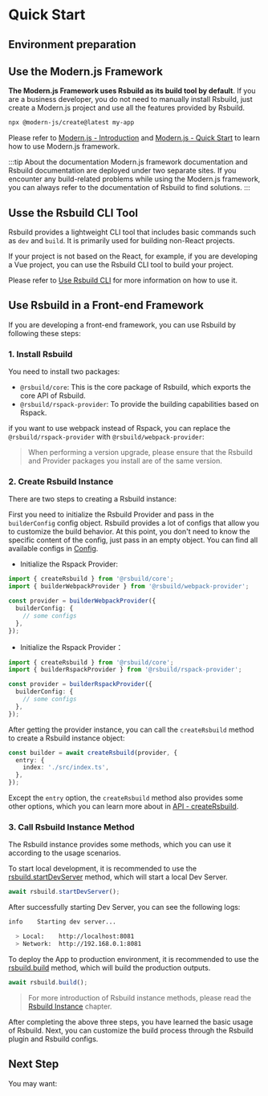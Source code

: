 # Quick Start

## Environment preparation


<NodeVersion />

## Use the Modern.js Framework

**The Modern.js Framework uses Rsbuild as its build tool by default**. If you are a business developer, you do not need to manually install Rsbuild, just create a Modern.js project and use all the features provided by Rsbuild.

```bash
npx @modern-js/create@latest my-app
```

Please refer to [Modern.js - Introduction](https://modernjs.dev/en/guides/get-started/introduction.html) and [Modern.js - Quick Start](https://modernjs.dev/en/guides/get-started/quick-start.html) to learn how to use Modern.js framework.

:::tip About the documentation
Modern.js framework documentation and Rsbuild documentation are deployed under two separate sites. If you encounter any build-related problems while using the Modern.js framework, you can always refer to the documentation of Rsbuild to find solutions.
:::

## Usse the Rsbuild CLI Tool

Rsbuild provides a lightweight CLI tool that includes basic commands such as `dev` and `build`. It is primarily used for building non-React projects.

If your project is not based on the React, for example, if you are developing a Vue project, you can use the Rsbuild CLI tool to build your project.

Please refer to [Use Rsbuild CLI](/guide/basic/builder-cli) for more information on how to use it.

## Use Rsbuild in a Front-end Framework

If you are developing a front-end framework, you can use Rsbuild by following these steps:

### 1. Install Rsbuild

You need to install two packages:

- `@rsbuild/core`: This is the core package of Rsbuild, which exports the core API of Rsbuild.
- `@rsbuild/rspack-provider`: To provide the building capabilities based on Rspack.


<PackageManagerTabs command="add @rsbuild/core @rsbuild/rspack-provider -D" />

if you want to use webpack instead of Rspack, you can replace the `@rsbuild/rspack-provider` with `@rsbuild/webpack-provider`:

> When performing a version upgrade, please ensure that the Rsbuild and Provider packages you install are of the same version.

### 2. Create Rsbuild Instance

There are two steps to creating a Rsbuild instance:

First you need to initialize the Rsbuild Provider and pass in the `builderConfig` config object. Rsbuild provides a lot of configs that allow you to customize the build behavior. At this point, you don't need to know the specific content of the config, just pass in an empty object. You can find all available configs in [Config](/config/).

- Initialize the Rspack Provider:

```ts
import { createRsbuild } from '@rsbuild/core';
import { builderWebpackProvider } from '@rsbuild/webpack-provider';

const provider = builderWebpackProvider({
  builderConfig: {
    // some configs
  },
});
```

- Initialize the Rspack Provider：

```ts
import { createRsbuild } from '@rsbuild/core';
import { builderRspackProvider } from '@rsbuild/rspack-provider';

const provider = builderRspackProvider({
  builderConfig: {
    // some configs
  },
});
```

After getting the provider instance, you can call the `createRsbuild` method to create a Rsbuild instance object:

```ts
const builder = await createRsbuild(provider, {
  entry: {
    index: './src/index.ts',
  },
});
```

Except the `entry` option, the `createRsbuild` method also provides some other options, which you can learn more about in [API - createRsbuild](/api/javascript-api/core.html#createbuilder).

### 3. Call Rsbuild Instance Method

The Rsbuild instance provides some methods, which you can use it according to the usage scenarios.

To start local development, it is recommended to use the [rsbuild.startDevServer](/api/javascript-api/instance.html#rsbuild-startdevserver) method, which will start a local Dev Server.

```ts
await rsbuild.startDevServer();
```

After successfully starting Dev Server, you can see the following logs:

```bash
info    Starting dev server...

  > Local:    http://localhost:8081
  > Network:  http://192.168.0.1:8081
```

To deploy the App to production environment, it is recommended to use the [rsbuild.build](/api/javascript-api/instance.html#rsbuild-build) method, which will build the production outputs.

```ts
await rsbuild.build();
```

> For more introduction of Rsbuild instance methods, please read the [Rsbuild Instance](/api/javascript-api/instance.html) chapter.

After completing the above three steps, you have learned the basic usage of Rsbuild. Next, you can customize the build process through the Rsbuild plugin and Rsbuild configs.

## Next Step

You may want:


<NextSteps>
  <Step
    href="/guide/start/glossary.html"
    title="Glossary"
    description="Learn about Rsbuild related concepts"
  />
  <Step
    href="/guide/start/features.html"
    title="All Features"
    description="Learn all features of Rsbuild"
  />
  <Step
    href="/config/index.html"
    title="Config"
    description="View detailed config documentation"
  />
</NextSteps>
